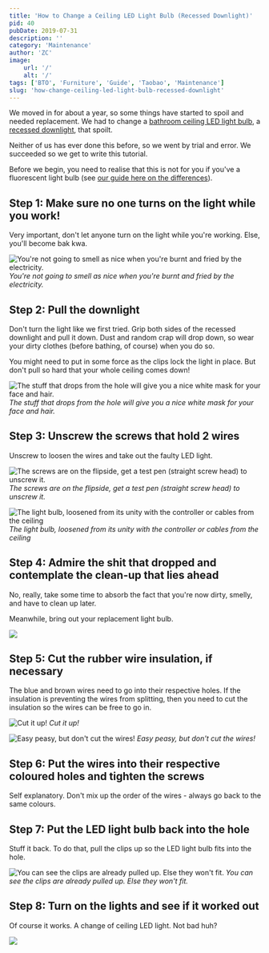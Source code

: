 ```yaml
---
title: 'How to Change a Ceiling LED Light Bulb (Recessed Downlight)'
pid: 40
pubDate: 2019-07-31
description: ''
category: 'Maintenance'
author: 'ZC'
image:
    url: '/'
    alt: '/'
tags: ['BTO', 'Furniture', 'Guide', 'Taobao', 'Maintenance']
slug: 'how-change-ceiling-led-light-bulb-recessed-downlight'
---
```


We moved in for about a year, so some things have started to spoil and needed replacement. We had to change a [bathroom ceiling LED light bulb](https://btonomics.com/renovation/our-bto-home-lighting-design-and-lighting-installation/), a [recessed downlight](https://btonomics.com/shopping/how-to-buy-lights-from-taobao/), that spoilt.

Neither of us has ever done this before, so we went by trial and error. We succeeded so we get to write this tutorial.

Before we begin, you need to realise that this is not for you if you've a fluorescent light bulb (see [our guide here on the differences](https://btonomics.com/shopping/how-to-buy-lights-from-taobao/)).

## Step 1: Make sure no one turns on the light while you work!

Very important, don't let anyone turn on the light while you're working. Else, you'll become bak kwa.

![You're not going to smell as nice when you're burnt and fried by the electricity.](./images/40_gourmetfusion1.jpg) _You're not going to smell as nice when you're burnt and fried by the electricity._

## Step 2: Pull the downlight

Don't turn the light like we first tried. Grip both sides of the recessed downlight and pull it down. Dust and random crap will drop down, so wear your dirty clothes (before bathing, of course) when you do so.

You might need to put in some force as the clips lock the light in place. But don't pull so hard that your whole ceiling comes down!

![The stuff that drops from the hole will give you a nice white mask for your face and hair.](./images/40_IMG_20190728_232054.jpg) _The stuff that drops from the hole will give you a nice white mask for your face and hair._

## Step 3: Unscrew the screws that hold 2 wires

Unscrew to loosen the wires and take out the faulty LED light.

![The screws are on the flipside, get a test pen (straight screw head) to unscrew it.](./images/40_IMG_20190728_232115.jpg) _The screws are on the flipside, get a test pen (straight screw head) to unscrew it._

![The light bulb, loosened from its unity with the controller or cables from the ceiling](./images/40_IMG_20190728_232344.jpg) _The light bulb, loosened from its unity with the controller or cables from the ceiling_

## Step 4: Admire the shit that dropped and contemplate the clean-up that lies ahead

No, really, take some time to absorb the fact that you're now dirty, smelly, and have to clean up later.

Meanwhile, bring out your replacement light bulb.

![ ](./images/40_IMG_20190728_232359.jpg)

## Step 5: Cut the rubber wire insulation, if necessary

The blue and brown wires need to go into their respective holes. If the insulation is preventing the wires from splitting, then you need to cut the insulation so the wires can be free to go in.

![Cut it up!](./images/40_IMG_20190728_232828.jpg) _Cut it up!_

![Easy peasy, but don't cut the wires!](./images/40_IMG_20190728_233011.jpg) _Easy peasy, but don't cut the wires!_

## Step 6: Put the wires into their respective coloured holes and tighten the screws

Self explanatory. Don't mix up the order of the wires - always go back to the same colours.

## Step 7: Put the LED light bulb back into the hole

Stuff it back. To do that, pull the clips up so the LED light bulb fits into the hole.

![You can see the clips are already pulled up. Else they won't fit.](./images/40_IMG_20190728_233259.jpg) _You can see the clips are already pulled up. Else they won't fit._

## Step 8: Turn on the lights and see if it worked out

Of course it works. A change of ceiling LED light. Not bad huh?

![ ](./images/40_IMG_20190728_234111.jpg)
